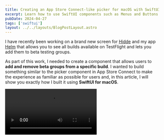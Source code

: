 ```yaml
---
title: Creating an App Store Connect-like picker for macOS with SwiftUI
excerpt: Learn how to use SwiftUI components such as Menus and Buttons and modifiers like onHover and overlay to create a picker component for macOS similar to the beta group picker in App Store Connect's TestFlight.
pubDate: 2024-04-27
tags: ['swiftui']
layout: ../../layouts/BlogPostLayout.astro
---
```



I have recently been working on a brand new screen for [Hidde](https://twitter.com/hiddevdploeg) and my app [Helm](https://twitter.com/helm_app) that allows you to see all builds available on TestFlight and lets you add them to beta testing groups.

As part of this work, I needed to create a component that allows users to **add and remove beta groups from a specific build**. I wanted to build something similar to the picker component in App Store Connect to make the experience as familiar as possible for users and, in this article, I will show you exactly how I built it using **SwiftUI for macOS**.

<Video src="/assets/posts/app-store-connect-like-picker-with-swiftui/demo.mp4" />

## Creating the picker component

Let's consider we have a set of builds that we want to display in a SwiftUI list. Each of these builds contains a set of properties amongst which is `betaGroups` which is an array of `struct`s representing the beta groups that the build is part of.

```swift:VersionBuild.swift
struct VersionBuild: Identifiable, Equatable {
    let number: String
    let date: Date
    let hasAppClip: Bool
    let iconURL: URL?
    let id: String
    let isProcessing: Bool
    var betaGroups: [BetaGroup]
}

struct BetaGroup: Identifiable, Equatable {
    let id: String
    let name: String
}
```

The list displays build information using a simple component called `TestFlightBuildCell`:

```swift:TestFlightBuildCell.swift
struct TestFlightBuildCell: View {
    let build: VersionBuild
    
    var body: some View {
        
        HStack(spacing: 12) {
            if let appIcon = build.iconURL {
                KFImage(appIcon)
                    .retry(maxCount: 3, interval: .seconds(5))
                    .cacheOriginalImage()
                    .resizable()
                    .appIconImage(size: .small)
                
            }
            
            VStack(alignment: .leading) {
                
                HStack(alignment: .center) {
                    
                    VStack(alignment:.leading){
                        
                        Text("Build \(build.number)")
                            .font(.HELheadline)
                            .foregroundStyle(.primary)
                            .place(.leading)
                        
                        
                        Text(build.date.fullText)
                            .font(.HELfootnote)
                            .foregroundStyle(.secondary)
                        
                        if build.hasAppClip {
                            Label("Includes App Clip", systemImage: "appclip")
                                .font(.HELfootnote)
                                .foregroundStyle(.secondary)
                        }
                    }
                    
                    Spacer()
                    
                    if build.isProcessing {
                        BuildTag(
                            title: "PROCESSING",
                            background: build.isProcessing ? Color.warning.opacity(0.3) : Color.gray.opacity(0.1)
                        )
                    }
                }
            }
        }
    }
}
```

In the context of the app, the list looks as follows:

![](/assets/posts/app-store-connect-like-picker-with-swiftui/list-of-builds.webp)

While the component above does a good job of conveying the necessary build information, it still lacks some key functionality for this part of the app. We need to be able to decide which **beta groups a build belongs to** and add or remove them as needed:

<Video src="/assets/posts/app-store-connect-like-picker-with-swiftui/demo.mp4" />

Let's see what the code for the beta group picker component looks like in SwiftUI:

```swift:BetaGroupPicker.swift
struct BetaGroupPicker: View {
    // 1
    @Binding var betaGroups: [BetaGroup]
    // 2
    let availableBetaGroups: [BetaGroup]
    // 3
    @State var hoveringGroup: BetaGroup?
    
    var body: some View {
        HStack(spacing: 4) {
            // 4
            ForEach(betaGroups) { betaGroup in
                Text(betaGroup.displayName)
                    .padding(4)
                    .background(Color.gray.opacity(0.2))
                    .bold()
                    .clipShape(Circle())
                    // 5
                    .onHover { hovering in
                        withAnimation {
                            hoveringGroup = hovering ? betaGroup : nil
                        }
                    }
                    // 6
                    .overlay(alignment: .topTrailing) {
                        if hoveringGroup == betaGroup {
                            Button {
                                withAnimation {
                                    betaGroups.removeAll(where: { $0 == betaGroup })
                                }
                            } label: {
                                Image(systemName: "minus.circle.fill")
                                    .foregroundStyle(Color.red)
                            }
                            .buttonStyle(.plain)
                            .offset(x: 2, y: -4)
                        }
                    }
            }
            
            // 7
            if !availableBetaGroups.isEmpty {
                Menu {
                    ForEach(availableBetaGroups) { betaGroup in
                        Button {
                            withAnimation(.snappy) {
                                betaGroups.append(betaGroup)
                            }
                        } label: {
                            Text(betaGroup.name)
                        }
                    }
                } label: {
                    Text(Image(systemName: "plus"))
                        .padding(4)
                        .background(Color.blue.opacity(0.2))
                        .bold()
                        .clipShape(Circle())
                }
                .menuStyle(.button)
                .buttonStyle(.plain)
            }
        }
    }
}
```

A lot is going on in the snippet above, so let's break the code down:
1. A **binding to the array of beta groups available in the build**. It is passed as a binding because we want to be able to modify it from the inner view.
2. An array of **all available beta groups** that can be added to the build. The parent view is in charge of providing this information, as we will see in the following section.
3. A state property to **keep track of the beta group that the user is hovering over**. The value of this property is used to display a remove button in the beta group that the user is hovering over.
4. Iterate over the beta groups that the build is part of and **display them as circular text views** using the `displayName` property on the `BetaGroup` struct.
5. Modify the `hoveringGroup` state property when the **user hovers over a specific beta group component**.
6. Display a **remove button when the user hovers over a beta group component** using the `.overlay` modifier. The button removes the beta group from the list of beta groups that the build is part of.
7. If any available beta groups can be added to the build, **display a plus button** that lets the user choose which beta group to add.

The snippet above uses a property on the `BetaGroup` struct called `displayName` to display the name of the beta group in a similar way to how it is displayed in App Store Connect, showing the first letter of the first two words in the name in uppercase:

```swift:BetaGroup.swift
extension BetaGroup {
    var displayName: String {
        let output = name
            .components(separatedBy: .whitespaces)
            .filter { $0.lowercased() != "and" && $0.lowercased() != "&" }
            .prefix(2)
            .map { $0.first?.uppercased() ?? "" }
            .joined()
        
        return output.isEmpty ? "TF" : output
    }
}
```

## Using the picker component

Now that we have the `BetaGroupPicker` view, we can start using it in the `TestFlightBuildCell` component to allow users to add and remove beta groups from a specific build:

```swift:TestFlightBuildCell.swift
struct TestFlightBuildCell: View {
    @Binding var build: VersionBuild
    let availableBetaGroups: [BetaGroup]

    init(
        build: Binding<VersionBuild>,
        availableBetaGroups: [BetaGroup]
    ) {
        self._build = build
        self.availableBetaGroups = availableBetaGroups.filter { !build.wrappedValue.betaGroups.contains($0) }
    }
    
    var body: some View {
        
        HStack(spacing: 12) {
            if let appIcon = build.iconURL {
                KFImage(appIcon)
                    .retry(maxCount: 3, interval: .seconds(5))
                    .cacheOriginalImage()
                    .resizable()
                    .appIconImage(size: .small)
                
            }
            
            VStack(alignment: .leading) {
                
                HStack(alignment: .center) {
                    
                    VStack(alignment:.leading){
                        
                        Text("Build \(build.number)")
                            .font(.HELheadline)
                            .foregroundStyle(.primary)
                            .place(.leading)
                        
                        
                        Text(build.date.fullText)
                            .font(.HELfootnote)
                            .foregroundStyle(.secondary)
                        
                        if build.hasAppClip {
                            Label("Includes App Clip", systemImage: "appclip")
                                .font(.HELfootnote)
                                .foregroundStyle(.secondary)
                        }
                    }
                    
                    Spacer()
                    
                    if build.isProcessing {
                        BuildTag(
                            title: "PROCESSING",
                            background: build.isProcessing ? Color.warning.opacity(0.3) : Color.gray.opacity(0.1)
                        )
                    }
                }
            }

            BetaGroupPicker(
                betaGroups: $build.betaGroups,
                availableBetaGroups: availableBetaGroups
            )
        }
    }
}
```

As you can see, using the component is straightforward. You just need to **modify the build property on the parent view** to be a binding and pass the available beta groups to the component. 

As you can see, we are writing a custom initializer to **filter out any beta groups that are already part of the build**.